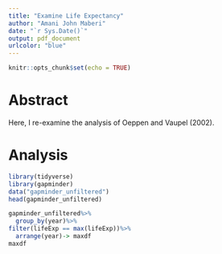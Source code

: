 ```yaml
---
title: "Examine Life Expectancy"
author: "Amani John Maberi"
date: "`r Sys.Date()`"
output: pdf_document
urlcolor: "blue"
---
```


```r
knitr::opts_chunk$set(echo = TRUE)
```

# Abstract

Here, I re-examine the analysis of Oeppen and Vaupel (2002).

# Analysis


```r
library(tidyverse)
library(gapminder)
data("gapminder_unfiltered")
head(gapminder_unfiltered)
```

```r
gapminder_unfiltered%>%
  group_by(year)%>%
filter(lifeExp == max(lifeExp))%>%
  arrange(year)-> maxdf
maxdf
```

